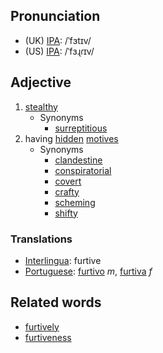 ==Pronunciation==
*(UK) [[IPA]]: /ˈfɜtɪv/
*(US) [[IPA]]: /ˈfɜɻɾɪv/

==Adjective==
# [[stealthy]]
#* Synonyms
#** [[surreptitious]]
# having [[hidden]] [[motive]]s
#* Synonyms
#** [[clandestine]]
#** [[conspiratorial]]
#** [[covert]]
#** [[crafty]]
#** [[scheming]]
#** [[shifty]]

===Translations===
*[[Interlingua]]: furtive
*[[Portuguese]]: [[furtivo]] ''m'', [[furtiva]] ''f''

==Related words==
* [[furtively]]
* [[furtiveness]]
